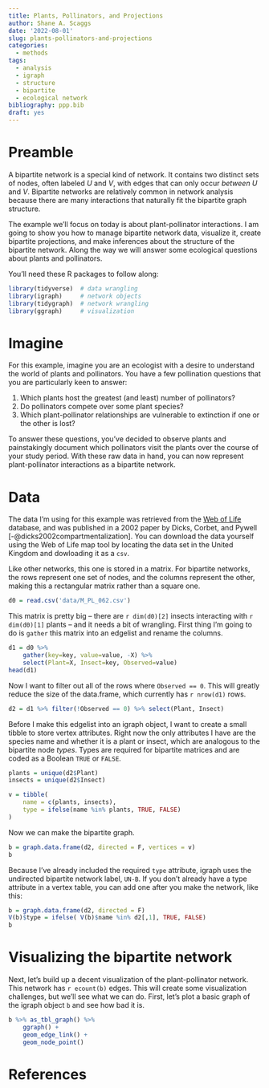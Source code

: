 ```yaml
---
title: Plants, Pollinators, and Projections
author: Shane A. Scaggs
date: '2022-08-01'
slug: plants-pollinators-and-projections
categories:
  - methods
tags:
  - analysis
  - igraph
  - structure
  - bipartite
  - ecological network
bibliography: ppp.bib
draft: yes
---
```


# Preamble

A bipartite network is a special kind of network. It contains two distinct sets of nodes, often labeled $U$ and $V$, with edges that can only occur *between* $U$ and $V$. Bipartite networks are relatively common in network analysis because there are many interactions that naturally fit the bipartite graph structure. 

The example we'll focus on today is about plant-pollinator interactions. I am going to show you how to manage bipartite network data, visualize it, create bipartite projections, and make inferences about the structure of the bipartite network. Along the way we will answer some ecological questions about plants and pollinators. 

You'll need these R packages to follow along: 

```r
library(tidyverse)  # data wrangling 
library(igraph)     # network objects 
library(tidygraph)  # network wrangling
library(ggraph)     # visualization 
```

# Imagine

For this example, imagine you are an ecologist with a desire to understand the world of plants and pollinators. You have a few pollination questions that you are particularly keen to answer:

1. Which plants host the greatest (and least) number of pollinators? 
2. Do pollinators compete over some plant species? 
3. Which plant-pollinator relationships are vulnerable to extinction if one or the other is lost?

To answer these questions, you've decided to observe plants and painstakingly document which pollinators visit the plants over the course of your study period. With these raw data in hand, you can now represent plant-pollinator interactions as a bipartite network.  

# Data 

The data I'm using for this example was retrieved from the [Web of Life](https://www.web-of-life.es/) database, and was published in a 2002 paper by Dicks, Corbet, and Pywell [-@dicks2002compartmentalization]. You can download the data yourself using the Web of Life map tool by locating the data set in the United Kingdom and dowloading it as a `csv`. 

Like other networks, this one is stored in a matrix. For bipartite networks, the rows represent one set of nodes, and the columns represent the other, making this a rectangular matrix rather than a square one. 

```r
d0 = read.csv('data/M_PL_062.csv')
```

This matrix is pretty big -- there are `r dim(d0)[2]` insects interacting with `r dim(d0)[1]` plants -- and it needs a bit of wrangling. First thing I'm going to do is `gather` this matrix into an edgelist and rename the columns. 

```r
d1 = d0 %>% 
    gather(key=key, value=value, -X) %>%
    select(Plant=X, Insect=key, Observed=value) 
head(d1)
```
Now I want to filter out all of the rows where `Observed == 0`. This will greatly reduce the size of the data.frame, which currently has `r nrow(d1)` rows.  

```r
d2 = d1 %>% filter(!Observed == 0) %>% select(Plant, Insect)
```

Before I make this edgelist into an igraph object, I want to create a small tibble to store vertex attributes. Right now the only attributes I have are the species name and whether it is a plant or insect, which are analogous to the bipartite node *types*. Types are required for bipartite matrices and are coded as a Boolean `TRUE` or `FALSE`. 

```r
plants = unique(d2$Plant)
insects = unique(d2$Insect)

v = tibble(
    name = c(plants, insects), 
    type = ifelse(name %in% plants, TRUE, FALSE)
)
```

Now we can make the bipartite graph. 

```r
b = graph.data.frame(d2, directed = F, vertices = v)
b
```

Because I've already included the required `type` attribute, igraph uses the undirected bipartite network label, `UN-B`. If you don't already have a type attribute in a vertex table, you can add one after you make the network, like this: 

```r
b = graph.data.frame(d2, directed = F)
V(b)$type = ifelse( V(b)$name %in% d2[,1], TRUE, FALSE)
b
```

# Visualizing the bipartite network 

Next, let's build up a decent visualization of the plant-pollinator network. This network has `r ecount(b)` edges. This will create some visualization challenges, but we'll see what we can do. First, let's plot a basic graph of the igraph object `b` and see how bad it is. 

```r
b %>% as_tbl_graph() %>%
    ggraph() + 
    geom_edge_link() + 
    geom_node_point()
```


# References 

